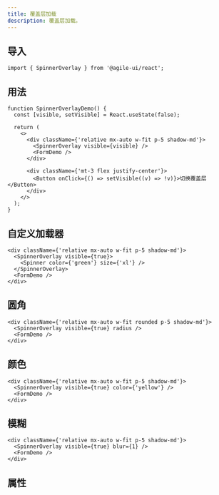 ```yaml
---
title: 覆盖层加载
description: 覆盖层加载。
---
```


## 导入

```tsx
import { SpinnerOverlay } from '@agile-ui/react';
```

## 用法

```tsx preview editable
function SpinnerOverlayDemo() {
  const [visible, setVisible] = React.useState(false);

  return (
    <>
      <div className={'relative mx-auto w-fit p-5 shadow-md'}>
        <SpinnerOverlay visible={visible} />
        <FormDemo />
      </div>

      <div className={'mt-3 flex justify-center'}>
        <Button onClick={() => setVisible((v) => !v)}>切换覆盖层</Button>
      </div>
    </>
  );
}
```

## 自定义加载器

```tsx preview editable
<div className={'relative mx-auto w-fit p-5 shadow-md'}>
  <SpinnerOverlay visible={true}>
    <Spinner color={'green'} size={'xl'} />
  </SpinnerOverlay>
  <FormDemo />
</div>
```

## 圆角

```tsx preview editable
<div className={'relative mx-auto w-fit rounded p-5 shadow-md'}>
  <SpinnerOverlay visible={true} radius />
  <FormDemo />
</div>
```

## 颜色

```tsx preview editable
<div className={'relative mx-auto w-fit p-5 shadow-md'}>
  <SpinnerOverlay visible={true} color={'yellow'} />
  <FormDemo />
</div>
```

## 模糊

```tsx preview editable
<div className={'relative mx-auto w-fit p-5 shadow-md'}>
  <SpinnerOverlay visible={true} blur={1} />
  <FormDemo />
</div>
```

## 属性

<PropsTable componentName="SpinnerOverlay" />
